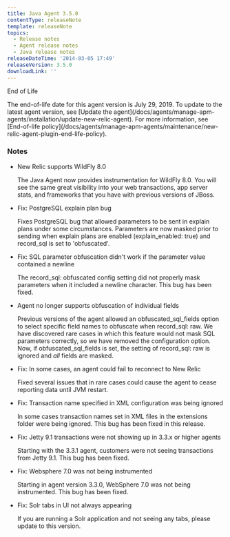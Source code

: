 ```yaml
---
title: Java Agent 3.5.0
contentType: releaseNote
template: releaseNote
topics:
  - Release notes
  - Agent release notes
  - Java release notes
releaseDateTime: '2014-03-05 17:49'
releaseVersion: 3.5.0
downloadLink: ''
---
```


End of Life

<Callout variant="important">
  The end-of-life date for this agent version is July 29, 2019. To update to the latest agent version, see [Update the agent](/docs/agents/manage-apm-agents/installation/update-new-relic-agent). For more information, see [End-of-life policy](/docs/agents/manage-apm-agents/maintenance/new-relic-agent-plugin-end-life-policy).
</Callout>

### Notes

* New Relic supports WildFly 8.0

  The Java Agent now provides instrumentation for WildFly 8.0. You will see the same great visibility into your web transactions, app server stats, and frameworks that you have with previous versions of JBoss.
* Fix: PostgreSQL explain plan bug

  Fixes PostgreSQL bug that allowed parameters to be sent in explain plans under some circumstances. Parameters are now masked prior to sending when explain plans are enabled (explain_enabled: true) and record_sql is set to 'obfuscated'.
* Fix: SQL parameter obfuscation didn't work if the parameter value contained a newline

  The record_sql: obfuscated config setting did not properly mask parameters when it included a newline character. This bug has been fixed.
* Agent no longer supports obfuscation of individual fields

  Previous versions of the agent allowed an obfuscated_sql_fields option to select specific field names to obfuscate when record_sql: raw. We have discovered rare cases in which this feature would not mask SQL parameters correctly, so we have removed the configuration option. Now, if obfuscated_sql_fields is set, the setting of record_sql: raw is ignored and _all_ fields are masked.
* Fix: In some cases, an agent could fail to reconnect to New Relic

  Fixed several issues that in rare cases could cause the agent to cease reporting data until JVM restart.
* Fix: Transaction name specified in XML configuration was being ignored

  In some cases transaction names set in XML files in the extensions folder were being ignored. This bug has been fixed in this release.
* Fix: Jetty 9.1 transactions were not showing up in 3.3.x or higher agents

  Starting with the 3.3.1 agent, customers were not seeing transactions from Jetty 9.1. This bug has been fixed.
* Fix: Websphere 7.0 was not being instrumented

  Starting in agent version 3.3.0, WebSphere 7.0 was not being instrumented. This bug has been fixed.
* Fix: Solr tabs in UI not always appearing

  If you are running a Solr application and not seeing any tabs, please update to this version.

